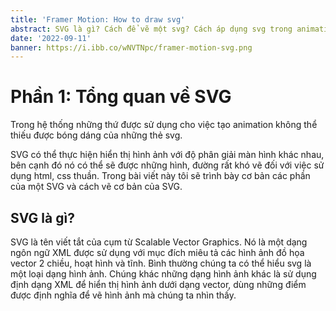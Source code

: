 ```yaml
---
title: 'Framer Motion: How to draw svg'
abstract: SVG là gì? Cách để vẽ một svg? Cách áp dụng svg trong animation (framer motion) như thế nào?. Tất cả sẽ được giải đáp trong series bài viết về svg này.
date: '2022-09-11'
banner: https://i.ibb.co/wNVTNpc/framer-motion-svg.png
---
```


# Phần 1: Tổng quan về SVG

Trong hệ thống những thứ được sử dụng cho việc tạo animation không thể thiếu được bóng dáng của những thẻ svg.

SVG có thể thực hiện hiển thị hình ảnh với độ phân giải màn hình khác nhau, bên cạnh đó nó có thể sẽ được những hình, đường rất khó vẽ đối với việc sử dụng html, css thuần.
Trong bài viết này tôi sẽ trình bày cơ bản các phần của một SVG và cách vẽ cơ bản của SVG.

## SVG là gì?
SVG là tên viết tắt của cụm từ Scalable Vector Graphics. Nó là một dạng ngôn ngữ XML được sử dụng với mục đích miêu tả các hình ảnh đồ họa vector 2 chiều, hoạt hình và tĩnh.
Bình thường chúng ta có thể hiểu svg là một loại dạng hình ảnh. Chúng khác những dạng hình ảnh khác là sử dụng định dạng XML để hiển thị hình ảnh dưới dạng vector,
dùng những điểm được định nghĩa để vẽ hình ảnh mà chúng ta nhìn thấy.

